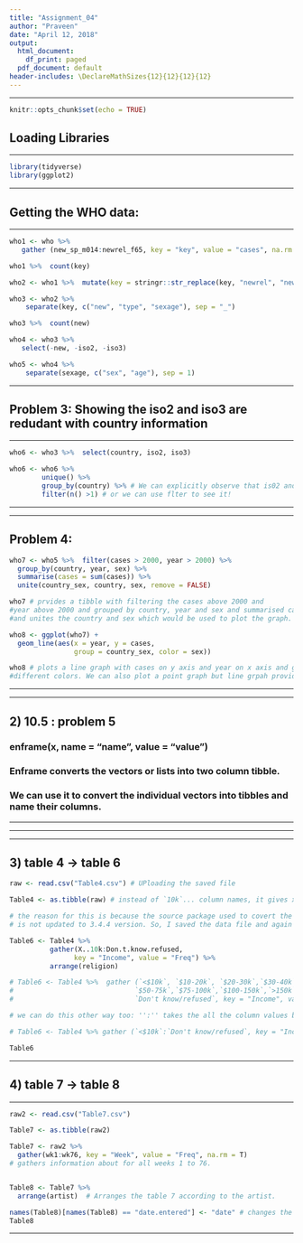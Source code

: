 ---
title: "Assignment_04"
author: "Praveen"
date: "April 12, 2018"
output:
  html_document:
    df_print: paged
  pdf_document: default
header-includes: \DeclareMathSizes{12}{12}{12}{12}
---
---

```{r setup, include=FALSE}
knitr::opts_chunk$set(echo = TRUE)
```


## Loading Libraries

******
```{r, message = FALSE, warning = FALSE, results = 'hide', include=TRUE}
library(tidyverse)
library(ggplot2)
```

******

## Getting the WHO data: 

******
```{r, warning=FALSE, echo=FALSE, results='hide'}
who1 <- who %>%  
   gather (new_sp_m014:newrel_f65, key = "key", value = "cases", na.rm = T)

who1 %>%  count(key)

who2 <- who1 %>%  mutate(key = stringr::str_replace(key, "newrel", "new_rel"))

who3 <- who2 %>%  
    separate(key, c("new", "type", "sexage"), sep = "_")

who3 %>%  count(new)

who4 <- who3 %>%  
   select(-new, -iso2, -iso3)

who5 <- who4 %>%  
    separate(sexage, c("sex", "age"), sep = 1)

```
******



## Problem 3: Showing the iso2 and iso3 are redudant with country information
******
``` {r, warning = FALSE}
who6 <- who3 %>%  select(country, iso2, iso3)

who6 <- who6 %>% 
        unique() %>%  
        group_by(country) %>% # We can explicitly observe that is02 and is03 are just an short forms of country name
        filter(n() >1) # or we can use flter to see it!
```
******

******

## Problem 4: 

```{r, warning=FALSE}

who7 <- who5 %>%  filter(cases > 2000, year > 2000) %>%  
  group_by(country, year, sex) %>%  
  summarise(cases = sum(cases)) %>% 
  unite(country_sex, country, sex, remove = FALSE)

who7 # prvides a tibble with filtering the cases above 2000 and 
#year above 2000 and grouped by country, year and sex and summarised cases '
#and unites the country and sex which would be used to plot the graph.

who8 <- ggplot(who7) + 
  geom_line(aes(x = year, y = cases, 
                group = country_sex, color = sex))

who8 # plots a line graph with cases on y axis and year on x axis and gender represented as 
#different colors. We can also plot a point graph but line grpah provides continous view of cases. 


```
******

******
## 2)   10.5 : problem 5{.smaller}

### enframe(x, name = "name", value = "value")
### Enframe converts the vectors or lists into two column tibble.
### We can use it to convert the individual vectors into tibbles and name their columns. 

******

******


******
## 3)   table 4 -> table 6

```{r, warning=FALSE}

raw <- read.csv("Table4.csv") # UPloading the saved file

Table4 <- as.tibble(raw) # instead of `10k`... column names, it gives x..10k names

# the reason for this is because the source package used to covert the data into Table 4 in tidyverse
# is not updated to 3.4.4 version. So, I saved the data file and again uploaded in here.

Table6 <- Table4 %>%  
          gather(X..10k:Don.t.know.refused, 
                key = "Income", value = "Freq") %>% 
          arrange(religion)

# Table6 <- Table4 %>%  gather (`<$10k`, `$10-20k`, `$20-30k`,`$30-40k`,`$40-50k`,
#                              `$50-75k`,`$75-100k`,`$100-150k`,`>150k`, 
#                              `Don't know/refused`, key = "Income", value = "freq")

# we can do this other way too: '':'' takes the all the column values between and gathers

# Table6 <- Table4 %>% gather (`<$10k`:`Don't know/refused`, key = "Income", value = "Freq", na.rm = T)

Table6


```
******


## 4)   table 7 -> table 8

******
```{r, warning=FALSE}

raw2 <- read.csv("Table7.csv")

Table7 <- as.tibble(raw2)

Table7 <- raw2 %>%  
  gather(wk1:wk76, key = "Week", value = "Freq", na.rm = T) 
# gathers information about for all weeks 1 to 76. 


Table8 <- Table7 %>%  
  arrange(artist)  # Arranges the table 7 according to the artist.

names(Table8)[names(Table8) == "date.entered"] <- "date" # changes the data.entered name into date
Table8

```
******
